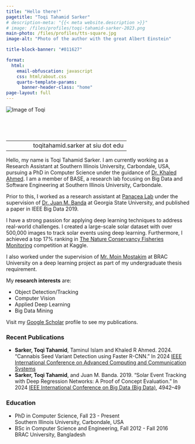```yaml
---
title: "Hello there!"
pagetitle: "Toqi Tahamid Sarker"
# description-meta: "{{< meta website.description >}}"
# image: /files/profiles/toqi-tahamid-sarker-2023.png
main-photo: /files/profiles/tts-square.jpg
image-alt: "Photo of the author with the great Albert Einstein"

title-block-banner: "#011627"

format:
  html:
    email-obfuscation: javascript
    css: html/about.css
    quarto-template-params:
      banner-header-class: "home"
page-layout: full
---
```


::: {.grid}

::: {.g-col-12 .g-col-sm-4}

```{=html}
<div class="pic-intro">
  <img class="center-block img img-responsive img-thumbnail"
      src="{{< meta main-photo >}}"
      alt="Image of Toqi">

<!-- <p id="title">
  Co-founder
  <br>
  <span id="program">penguin.com.bd</span>
</p> -->
  

<!-- <table id="contact-table" > -->
  <!-- <tbody> -->
      <!-- <tr>
          <td style="width:30px">
              <i class="fas fa-home"></i>
          </td>
          <td>
              Address Line 1
              <br>
              Address Line 2
              <br>
              Address Line 3
          </td>
      </tr> -->
      <!-- <tr>
          <td>
            <b>Email:</b>
            <i class="fas fa-envelope" data-qmd=""></i>
          </td>
          <td style="text-align:right">
            dot com
          </td>
      </tr> -->
  <!-- </tbody> -->
<!-- </table> -->

</div>
```


<div style="padding-top:60px">
  |  
-|---:
 <i class="fas fa-envelope" data-qmd=""></i>| toqitahamid.sarker at siu dot edu   
</div>


<!-- <a class="twitter-timeline" data-height="600" data-width="400"  href="https://twitter.com/toqitahamid?ref_src=twsrc%5Etfw">Tweets by toqitahamid</a>

<script async src="https://platform.twitter.com/widgets.js" charset="utf-8"></script> -->


:::

::: {.g-col-12 .g-col-sm-8}

<!-- ::: {.callout-important appearance="simple" icon=false}
<p style="color:#CE4446">**I am actively looking for a research assistantship position for Fall 23. If you are interested, please refer to my [CV](/cv/tts-cv.pdf)**</p>

::: -->

<div class="intro" id="intro">
Hello, my name is Toqi Tahamid Sarker. I am currently working as a Research Assistant at Southern Illinois University, Carbondale, USA, pursuing a PhD in Computer Science under the guidance of <a href="https://www2.cs.siu.edu/~kahmed/">Dr. Khaled Ahmed</a>. I am a member of BASE, a research lab focusing on Big Data and Software Engineering at Southern Illinois University, Carbondale.

Prior to this, I worked as a research assistant at <a href="http://www.panacealab.org/">Panacea Lab</a> under the supervision of <a href="http://www.jmbanda.com/">Dr. Juan M. Banda</a> at Georgia State University, and published a paper in IEEE Big Data 2019.

I have a strong passion for applying deep learning techniques to address real-world challenges. I created a large-scale solar dataset with over 500,000 images to track solar events using deep learning. Furthermore, I achieved a top 17% ranking in <a href="https://www.kaggle.com/c/the-nature-conservancy-fisheries-monitoring">The Nature Conservancy Fisheries Monitoring</a> competition at Kaggle.

I also worked under the supervision of [Mr. Moin Mostakim](https://www.bracu.ac.bd/about/people/moin-mostakim) at BRAC University on a deep learning project as part of my undergraduate thesis requirement.

My **research interests** are:

* Object Detection/Tracking
* Computer Vision
* Applied Deep Learning
* Big Data Mining


Visit my [Google Scholar](https://scholar.google.com/citations?user=i1SmuwYAAAAJ&hl=en) profile to see my publications.
</div>



```{=html}
<h3 class="push-down-3">
  <span><i class="fa-solid fa-book"></i> Recent Publications</span>
</h3>
<ul id="publications">
  <li>
      <b>Sarker, Toqi Tahamid</b>, Taminul Islam and Khaled R Ahmed. 2024. “Cannabis Seed Variant Detection using Faster R-CNN.” In 2024 <a href="https://bigdataieee.org/BigData2019/">IEEE International Conference on Advanced Computing and Communication Systems</a>
  </li>
  <li>
      <b>Sarker, Toqi Tahamid</b>, and Juan M. Banda. 2019. “Solar Event Tracking with Deep Regression Networks: A Proof of Concept Evaluation.” In 2024 <a href="https://icaccs.sece.ac.in/index.html/">IEEE International Conference on Big Data (Big Data)</a>, 4942–49  <a href="https://doi.org/10.1109/BigData47090.2019.9006273"><i class="fas fa-link"></i></a>
  </li>
</ul>



<h3 class="push-down-3">
  <span><i class="fa-solid fa-graduation-cap"></i> Education</span>
</h3>
    <ul id="education">

      <li>
            PhD in Computer Science, Fall 23 - Present
            <br>
            <!-- <span class="university"><em>BRAC University, Bangladesh</em></span> -->
            <span class="university">Southern Illinois University, Carbondale, USA</span>
        </li>
        
        <li>
            BSc in Computer Science and Engineering, Fall 2012 - Fall 2016
            <br>
            <!-- <span class="university"><em>BRAC University, Bangladesh</em></span> -->
            <span class="university">BRAC University, Bangladesh</span>
        </li>
    </ul>
```

:::

:::